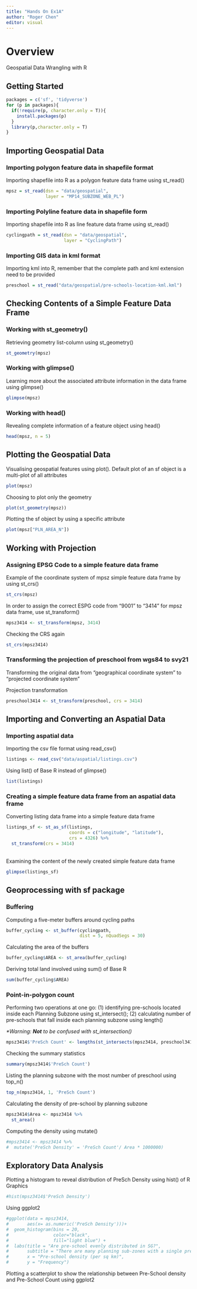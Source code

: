 ```yaml
---
title: "Hands On Ex1A"
author: "Roger Chen"
editor: visual
---
```


# Overview

Geospatial Data Wrangling with R

## Getting Started

```r
packages = c('sf', 'tidyverse')
for (p in packages){
  if(!require(p, character.only = T)){
    install.packages(p)
  }
  library(p,character.only = T)
}
```

## Importing Geospatial Data

### Importing polygon feature data in shapefile format

Importing shapefile into R as a polygon feature data frame using st_read()

```r
mpsz = st_read(dsn = "data/geospatial",
               layer = "MP14_SUBZONE_WEB_PL")
```

### Importing Polyline feature data in shapefile form

Importing shapefile into R as line feature data frame using st_read()

```r
cyclingpath = st_read(dsn = "data/geospatial",
                      layer = "CyclingPath")
```

### Importing GIS data in kml format

Importing kml into R, remember that the complete path and kml extension need to be provided

```r
preschool = st_read("data/geospatial/pre-schools-location-kml.kml")
```

## Checking Contents of a Simple Feature Data Frame

### Working with st_geometry()

Retrieving geometry list-column using st_geometry()

```r
st_geometry(mpsz)
```

### Working with glimpse()

Learning more about the associated attribute information in the data frame using glimpse()

```r
glimpse(mpsz)
```

### Working with head()

Revealing complete information of a feature object using head()

```r
head(mpsz, n = 5)
```

## Plotting the Geospatial Data

Visualising geospatial features using plot(). Default plot of an sf object is a multi-plot of all attributes

```r
plot(mpsz)
```

Choosing to plot only the geometry

```r
plot(st_geometry(mpsz))
```

Plotting the sf object by using a specific attribute

```r
plot(mpsz["PLN_AREA_N"])
```

## Working with Projection

### Assigning EPSG Code to a simple feature data frame

Example of the coordinate system of mpsz simple feature data frame by using st_crs()

```r
st_crs(mpsz)
```

In order to assign the correct ESPG code from "9001" to "3414" for mpsz data frame, use st_transform()

```r
mpsz3414 <- st_transform(mpsz, 3414)
```

Checking the CRS again

```r
st_crs(mpsz3414)
```

### Transforming the projection of preschool from wgs84 to svy21

Transforming the original data from "geographical coordinate system" to "projected coordinate system"

Projection transformation

```r
preschool3414 <- st_transform(preschool, crs = 3414)
```

## Importing and Converting an Aspatial Data

### Importing aspatial data

Importing the csv file format using read_csv()

```r
listings <- read_csv("data/aspatial/listings.csv")
```

Using list() of Base R instead of glimpse()

```r
list(listings)
```

### Creating a simple feature data frame from an aspatial data frame

Converting listing data frame into a simple feature data frame

```r
listings_sf <- st_as_sf(listings,
                        coords = c("longitude", "latitude"),
                        crs = 4326) %>%
  st_transform(crs = 3414)
```

\
Examining the content of the newly created simple feature data frame

```r
glimpse(listings_sf)
```

## Geoprocessing with sf package

### Buffering

Computing a five-meter buffers around cycling paths

```r
buffer_cycling <- st_buffer(cyclingpath,
                            dist = 5, nQuadSegs = 30)
```

Calculating the area of the buffers

```r
buffer_cycling$AREA <- st_area(buffer_cycling)
```

Deriving total land involved using sum() of Base R

```r
sum(buffer_cycling$AREA)
```

### Point-in-polygon count

Performing two operations at one go: (1) identifying pre-schools located inside each Planning Subzone using st_intersect(); (2) calculating number of pre-schools that fall inside each planning subzone using length()

*\*Warning: **Not** to be confused with st_intersection()*

```r
mpsz3414$'PreSch Count' <- lengths(st_intersects(mpsz3414, preschool3414))
```

Checking the summary statistics

```r
summary(mpsz3414$'PreSch Count')
```

Listing the planning subzone with the most number of preschool using top_n()

```r
top_n(mpsz3414, 1, 'PreSch Count')
```

Calculating the density of pre-school by planning subzone

```r
mpsz3414$Area <- mpsz3414 %>%
  st_area()
```

Computing the density using mutate()

```r
#mpsz3414 <- mpsz3414 %>%
#  mutate('PreSch Density' = 'PreSch Count'/ Area * 1000000)
```

## Exploratory Data Analysis

Plotting a histogram to reveal distribution of PreSch Density using hist() of R Graphics

```r
#hist(mpsz3414$'PreSch Density')
```

Using ggplot2

```r
#ggplot(data = mpsz3414, 
#       aes(x= as.numeric('PreSch Density')))+ 
#  geom_histogram(bins = 20,
#                 color="black",
#                 fill="light blue") +
#  labs(title = "Are pre-school evenly distributed in SG?",
#       subtitle = "There are many planning sub-zones with a single pre-school, on the other hand, \nthere are two planning sub-zones with at least 20 pre-schools",
#       x = "Pre-school density (per sq km)",
#       y = "Frequency")
```

Plotting a scatterplot to show the relationship between Pre-School density and Pre-School Count using ggplot2

```r

```
